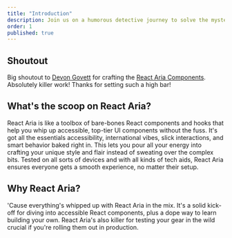 ```yaml
---
title: "Introduction"
description: Join us on a humorous detective journey to solve the mystery of disappearing props in a React application. Learn troubleshooting tips and best practices to prevent your props from vanishing into thin air.
order: 1
published: true
---
```


## Shoutout

Big shoutout to [Devon Govett](https://x.com/devongovett) for crafting the [React Aria Components](https://react-spectrum.adobe.com/react-aria/). Absolutely killer work! Thanks for setting such a high bar!

## What's the scoop on React Aria?

React Aria is like a toolbox of bare-bones React components and hooks that help you whip up accessible, top-tier UI components without the fuss. It's got all the essentials accessibility, international vibes, slick interactions, and smart behavior baked right in. This lets you pour all your energy into crafting your unique style and flair instead of sweating over the complex bits. Tested on all sorts of devices and with all kinds of tech aids, React Aria ensures everyone gets a smooth experience, no matter their setup.

## Why React Aria?

'Cause everything's whipped up with React Aria in the mix. It's a solid kick-off for diving into accessible React components, plus a dope way to learn building your own. React Aria's also killer for testing your gear in the wild crucial if you're rolling them out in production.
